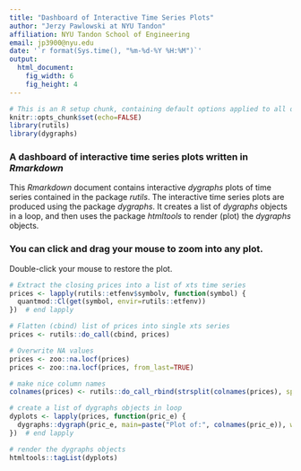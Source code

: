 ```yaml
---
title: "Dashboard of Interactive Time Series Plots"
author: "Jerzy Pawlowski at NYU Tandon"
affiliation: NYU Tandon School of Engineering
email: jp3900@nyu.edu
date: '`r format(Sys.time(), "%m-%d-%Y %H:%M")`'
output:
  html_document:
    fig_width: 6
    fig_height: 4
---
```


```r
# This is an R setup chunk, containing default options applied to all other chunks
knitr::opts_chunk$set(echo=FALSE)
library(rutils)
library(dygraphs)
```


### A dashboard of interactive time series plots written in *Rmarkdown*  

This *Rmarkdown* document contains interactive *dygraphs* plots of time series contained in the package *rutils*.  The interactive time series plots are produced using the package *dygraphs*.  It creates a list of *dygraphs* objects in a loop, and then uses the package *htmltools* to render (plot) the *dygraphs* objects.  

### You can click and drag your mouse to zoom into any plot.  

Double-click your mouse to restore the plot.


```r
# Extract the closing prices into a list of xts time series
prices <- lapply(rutils::etfenv$symbolv, function(symbol) {
  quantmod::Cl(get(symbol, envir=rutils::etfenv))
})  # end lapply

# Flatten (cbind) list of prices into single xts series
prices <- rutils::do_call(cbind, prices)

# Overwrite NA values
prices <- zoo::na.locf(prices)
prices <- zoo::na.locf(prices, from_last=TRUE)

# make nice column names
colnames(prices) <- rutils::do_call_rbind(strsplit(colnames(prices), split="[.]"))[, 1]

# create a list of dygraphs objects in loop
dyplots <- lapply(prices, function(pric_e) {
  dygraphs::dygraph(pric_e, main=paste("Plot of:", colnames(pric_e)), width=600, height=400)
})  # end lapply

# render the dygraphs objects
htmltools::tagList(dyplots)
```
